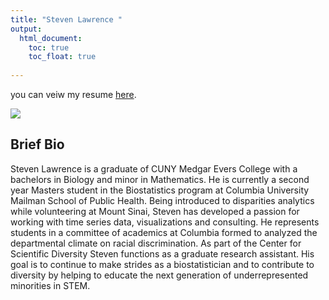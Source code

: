 ```yaml
---
title: "Steven Lawrence "
output: 
  html_document:
    toc: true
    toc_float: true
 
---
```




you can veiw my resume [here](about.html).

![](profile_picture.jpg)

## Brief Bio
Steven Lawrence is a graduate of CUNY Medgar Evers College with a bachelors in Biology and minor in Mathematics. He is currently a second year Masters student in the Biostatistics program at Columbia University Mailman School of Public Health.  Being introduced to disparities analytics while volunteering at Mount Sinai, Steven has developed a passion for working with time series data, visualizations and consulting. He represents students in a committee of academics at Columbia formed to analyzed the departmental climate on racial discrimination.  As part of the Center for Scientific Diversity Steven functions as a graduate research assistant.  His goal is to continue to make strides as a biostatistician and to contribute to diversity by helping to educate the next generation of underrepresented minorities in STEM.  


